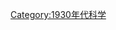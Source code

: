 {{依分類劃分的年份
|m=1
|c=9
|d=3
|y=1
|cat=科學
|sortkey=科學
|in=
|parent=20世纪各年科学
}}
{{Commonscat|1931 in science}}
[[Category:1930年代科学|Category:1930年代科学]]